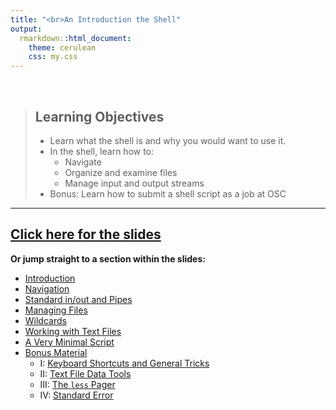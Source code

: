 ```yaml
---
title: "<br>An Introduction the Shell"
output:
  rmarkdown::html_document:
    theme: cerulean
    css: my.css
---
```


<br>

> ## Learning Objectives
>
> * Learn what the shell is and why you would want to use it.
> * In the shell, learn how to:
>   * Navigate
>   * Organize and examine files
>   * Manage input and output streams
> * Bonus: Learn how to submit a shell script as a job at OSC

------------

## <a href="slides/02-shell.html" target="_blank">Click here for the slides</a>


**Or jump straight to a section within the slides:**

- [Introduction](slides/02-shell.html#intro)
- [Navigation](slides/02-shell.html#navigation)
- [Standard in/out and Pipes](slides/02-shell.html#stdin)
- [Managing Files](slides/02-shell.html#managing_files)
- [Wildcards](slides/02-shell.html#wildcards)
- [Working with Text Files](slides/02-shell.html#text_files)
- [A Very Minimal Script](slides/02-shell.html#script)
- [Bonus Material](slides/02-shell.html#bonus)
  - I: [Keyboard Shortcuts and General Tricks](slides/02-shell.html#tricks)
  - II: [Text File Data Tools](slides/02-shell.html#datatools)
  - III: [The `less` Pager](slides/02-shell.html#less)
  - IV: [Standard Error](slides/02-shell.html#stderr)

<br> <br> <br> <br>
